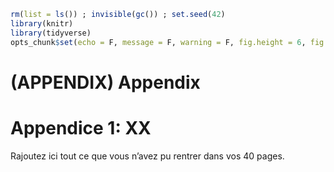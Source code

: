 ```r
rm(list = ls()) ; invisible(gc()) ; set.seed(42)
library(knitr)
library(tidyverse)
opts_chunk$set(echo = F, message = F, warning = F, fig.height = 6, fig.width = 6, cache = T)
```

# (APPENDIX) Appendix {-} 

# Appendice 1: XX

Rajoutez ici tout ce que vous n'avez pu rentrer dans vos 40 pages.
